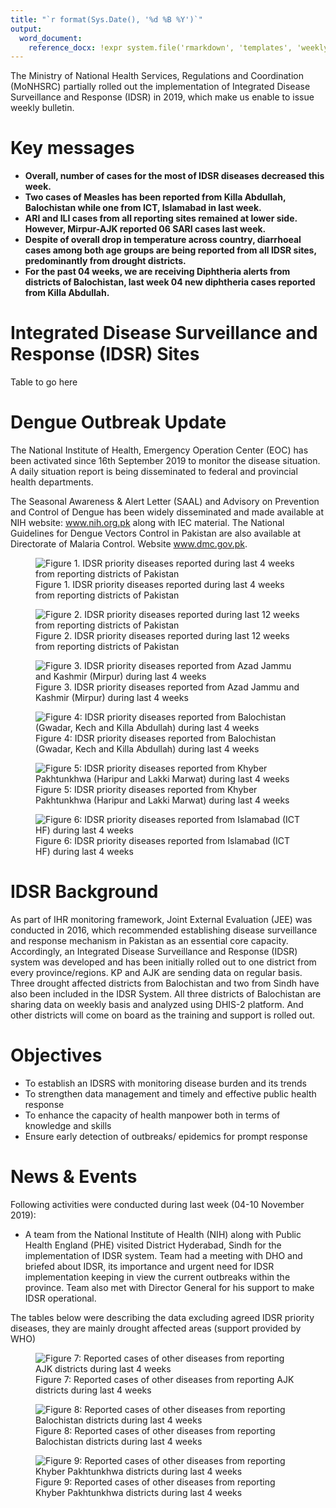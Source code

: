 ```yaml
---
title: "`r format(Sys.Date(), '%d %B %Y')`"
output: 
  word_document:
    reference_docx: !expr system.file('rmarkdown', 'templates', 'weekly_surveillance_report_template.docx', package = 'dhis2bulletin')
---
```


The Ministry of National Health Services, Regulations and Coordination (MoNHSRC) partially rolled out the implementation of Integrated Disease Surveillance and Response (IDSR) in 2019, which make us enable to issue weekly bulletin.

# Key messages

- **Overall, number of cases for the most of IDSR diseases decreased this week.**
- **Two cases of Measles has been reported from Killa Abdullah, Balochistan while one from ICT, Islamabad in last week.**
- **ARI and ILI cases from all reporting sites remained at lower side. However, Mirpur-AJK reported 06 SARI cases last week.**
- **Despite of overall drop in temperature across country, diarrhoeal cases among both age groups are being reported from all IDSR sites, predominantly from drought districts.**
- **For the past 04 weeks, we are receiving Diphtheria alerts from districts of Balochistan, last week 04 new diphtheria cases reported from Killa Abdullah.**

# Integrated Disease Surveillance and Response (IDSR) Sites

Table to go here

# Dengue Outbreak Update

The National Institute of Health, Emergency Operation Center (EOC) has been activated since 16th September 2019 to monitor the disease situation. A daily situation report is being disseminated to federal and provincial health departments.

The Seasonal Awareness & Alert Letter (SAAL) and Advisory on Prevention and Control of Dengue has been widely disseminated and made available at NIH website: [www.nih.org.pk](www.nih.org.pk) along with IEC material. The National Guidelines for Dengue Vectors Control in Pakistan are also available at Directorate of Malaria Control. Website [www.dmc.gov.pk](www.dmc.gov.pk).

![Figure 1. IDSR priority diseases reported during last 4 weeks from reporting districts of Pakistan](figs/fig1plot.png)

![Figure 2. IDSR priority diseases reported during last 12 weeks from reporting districts of Pakistan](figs/fig1plot.png)

![Figure 3. IDSR priority diseases reported from Azad Jammu and Kashmir (Mirpur) during last 4 weeks](figs/fig3plot.png)

![Figure 4: IDSR priority diseases reported from Balochistan (Gwadar, Kech and Killa Abdullah) during last 4 weeks](figs/fig4plot.png)

![Figure 5: IDSR priority diseases reported from Khyber Pakhtunkhwa (Haripur and Lakki Marwat) during last 4 weeks](figs/fig5plot.png)

![Figure 6: IDSR priority diseases reported from Islamabad (ICT HF) during last 4 weeks](figs/fig6plot.png)

# IDSR Background

As part of IHR monitoring framework, Joint External Evaluation (JEE) was conducted in 2016, which recommended establishing disease surveillance and response mechanism in Pakistan as an essential core capacity. Accordingly, an Integrated Disease Surveillance and Response (IDSR) system was developed and has been initially rolled out to one district from every province/regions. KP and AJK are sending data on regular basis. Three drought affected districts from Balochistan and two from Sindh have also been included in the IDSR System. All three districts of Balochistan are sharing data on weekly basis and analyzed using DHIS-2 platform. And other districts will come on board as the training and support is rolled out.

# Objectives

-	To establish an IDSRS with monitoring disease burden and its trends
-	To strengthen data management and timely and effective public health response
-	To enhance the capacity of health manpower both in terms of knowledge and skills
-	Ensure early detection of outbreaks/ epidemics for prompt response

# News & Events

Following activities were conducted during last week (04-10 November 2019):

-	A team from the National Institute of Health (NIH) along with Public Health England (PHE) visited District Hyderabad, Sindh for the implementation of IDSR system. Team had a meeting with DHO and briefed about IDSR, its importance and urgent need for IDSR implementation keeping in view the current outbreaks within the province. Team also met with Director General for his support to make IDSR operational.

The tables below were describing the data excluding agreed IDSR priority diseases, they are mainly drought affected areas (support provided by WHO)

![Figure 7: Reported cases of other diseases from reporting AJK districts during last 4 weeks](figs/fig7plot.png)

![Figure 8: Reported cases of other diseases from reporting Balochistan districts during last 4 weeks](figs/fig8plot.png)

![Figure 9: Reported cases of other diseases from reporting Khyber Pakhtunkhwa districts during last 4 weeks](figs/fig9plot.png)


